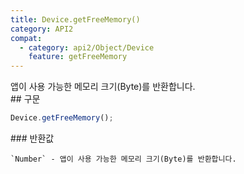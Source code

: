 ```yaml
---
title: Device.getFreeMemory()
category: API2
compat:
  - category: api2/Object/Device
    feature: getFreeMemory
---
```


<Section>
  앱이 사용 가능한 메모리 크기(Byte)를 반환합니다.
</Section>
<Section>
  ## 구문

  ~~~js
  Device.getFreeMemory();
  ~~~

  <Section>
    ### 반환값

    `Number` - 앱이 사용 가능한 메모리 크기(Byte)를 반환합니다.
  </Section>
</Section>